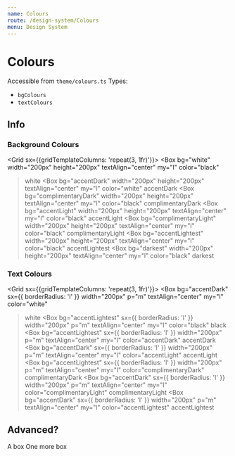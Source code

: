 ```yaml
---
name: Colours
route: /design-system/Colours
menu: Design System
---
```




# Colours

Accessible from `theme/colours.ts`
Types:
- `bgColours`
- `textColours`

## Info

### Background Colours

<Grid sx={{gridTemplateColumns: 'repeat(3, 1fr)'}}>
  <Box
    bg="white"
    width="200px"
    height="200px"
    textAlign="center"
    my="l"
    color="black"
  >white</Box>
  <Box
    bg="accentDark"
    width="200px"
    height="200px"
    textAlign="center"
    my="l"
    color="white"
  >accentDark</Box>
  <Box
    bg="complimentaryDark"
    width="200px"
    height="200px"
    textAlign="center"
    my="l"
    color="black"
  >complimentaryDark</Box>
  <Box
    bg="accentLight"
    width="200px"
    height="200px"
    textAlign="center"
    my="l"
    color="black"
  >accentLight</Box>
  <Box
    bg="complimentaryLight"
    width="200px"
    height="200px"
    textAlign="center"
    my="l"
    color="black"
  >complimentaryLight</Box>
  <Box
    bg="accentLightest"
    width="200px"
    height="200px"
    textAlign="center"
    my="l"
    color="black"
  >accentLightest</Box>
  <Box
    bg="darkest"
    width="200px"
    height="200px"
    textAlign="center"
    my="l"
    color="black"
  >darkest</Box>
</Grid>


### Text Colours
<Grid sx={{gridTemplateColumns: 'repeat(3, 1fr)'}}>
  <Box
    bg="accentDark"
    sx={{ borderRadius: 'l' }}
    width="200px"
    p="m"
    textAlign="center"
    my="l"
    color="white"
  >white</Box>
  <Box
    bg="accentLightest"
    sx={{ borderRadius: 'l' }}
    width="200px"
    p="m"
    textAlign="center"
    my="l"
    color="black"
  >black</Box>
  <Box
    bg="accentLightest"
    sx={{ borderRadius: 'l' }}
    width="200px"
    p="m"
    textAlign="center"
    my="l"
    color="accentDark"
  >accentDark</Box>
  <Box
    bg="accentDark"
    sx={{ borderRadius: 'l' }}
    width="200px"
    p="m"
    textAlign="center"
    my="l"
    color="accentLight"
  >accentLight</Box>
  <Box
    bg="accentLightest"
    sx={{ borderRadius: 'l' }}
    width="200px"
    p="m"
    textAlign="center"
    my="l"
    color="complimentaryDark"
  >complimentaryDark</Box>
  <Box
    bg="accentDark"
    sx={{ borderRadius: 'l' }}
    width="200px"
    p="m"
    textAlign="center"
    my="l"
    color="complimentaryLight"
  >complimentaryLight</Box>
  <Box
    bg="accentDark"
    sx={{ borderRadius: 'l' }}
    width="200px"
    p="m"
    textAlign="center"
    my="l"
    color="accentLightest"
  >accentLightest</Box>
</Grid>

## Advanced?

<Playground>
  <Grid sx={{gridTemplateColumns: 'repeat(3, 1fr)'}}>
    <Box
      bg="accentDark"
      width="200px"
      height="200px"
      textAlign="center"
      my="l"
      color="white"
    >A box</Box>
    <Box
      bg="accentLightest"
      width="200px"
      height="200px"
      textAlign="center"
      my="l"
      color="black"
    >One more box</Box>
  </Grid>
</Playground>

